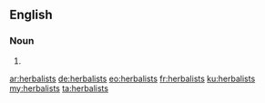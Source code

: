 ==English==

===Noun===
{{head|en|plural}}

# {{plural of|herbalist|lang=en|nocat=1}}

[[ar:herbalists]]
[[de:herbalists]]
[[eo:herbalists]]
[[fr:herbalists]]
[[ku:herbalists]]
[[my:herbalists]]
[[ta:herbalists]]
